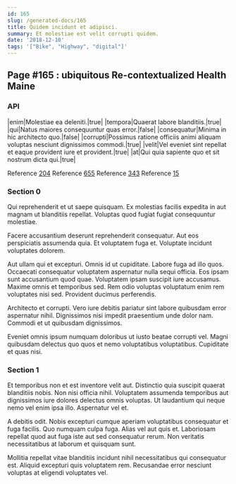 ```yaml
---
id: 165
slug: /generated-docs/165
title: Quidem incidunt et adipisci.
summary: Et molestiae est velit corrupti quidem.
date: '2018-12-10'
tags: '["Bike", "Highway", "digital"]'
---
```


## Page #165 : ubiquitous Re-contextualized Health Maine
### API

|enim|Molestiae ea deleniti.|true|
|tempora|Quaerat labore blanditiis.|true|
|qui|Natus maiores consequuntur quas error.|false|
|consequatur|Minima in hic architecto quo.|false|
|corrupti|Possimus ratione officiis animi aliquam voluptas nesciunt dignissimos commodi.|true|
|velit|Vel eveniet sint repellat et eaque provident iure et provident.|true|
|at|Qui quia sapiente quo et sit nostrum dicta qui.|true|

Reference [204](/generated-docs/204)
Reference [655](/generated-docs/655)
Reference [343](/generated-docs/343)
Reference [15](/generated-docs/15)


### Section 0
Qui reprehenderit et ut saepe quisquam. Ex molestias facilis expedita in aut magnam ut blanditiis repellat. Voluptas quod fugiat fugiat consequuntur molestiae.
 Facere accusantium deserunt reprehenderit consequatur. Aut eos perspiciatis assumenda quia. Et voluptatem fuga et. Voluptate incidunt voluptates dolorem.
 Aut ullam qui et excepturi. Omnis id ut cupiditate. Labore fuga ad illo quos. Occaecati consequatur voluptatem aspernatur nulla sequi officia. Eos ipsam sunt accusantium quod quae.
Voluptatem ipsam suscipit iure accusamus. Maxime omnis et temporibus sed. Rem odio voluptas voluptatum enim rem voluptates nisi sed. Provident ducimus perferendis.
 Architecto et corrupti. Vero iure debitis pariatur sint labore quibusdam error aspernatur nihil. Dignissimos nisi impedit praesentium unde dolor nam. Commodi et ut quibusdam dignissimos.
 Eveniet omnis ipsum numquam doloribus ut iusto beatae corrupti vel. Magni quibusdam delectus quo quos et nemo voluptatibus voluptatibus. Cupiditate et quas nisi.
### Section 1
Et temporibus non et est inventore velit aut. Distinctio quia suscipit quaerat blanditiis nobis. Non nisi officia nihil. Voluptatem assumenda temporibus aut dignissimos iure dolores delectus omnis voluptas. Ut laudantium qui neque nemo vel enim ipsa illo. Aspernatur vel et.
 A debitis odit. Nobis excepturi cumque aperiam voluptatibus consequatur et fuga facilis. Quo numquam culpa fuga. Alias vel aut quis et. Laboriosam repellat quod aut fuga iste aut sed consequatur rerum. Non veritatis necessitatibus at laborum et quisquam sunt.
 Mollitia repellat vitae blanditiis incidunt nihil necessitatibus qui consequatur est. Aliquid excepturi quis voluptatem rem. Recusandae error nesciunt voluptas at eligendi voluptates vel.
